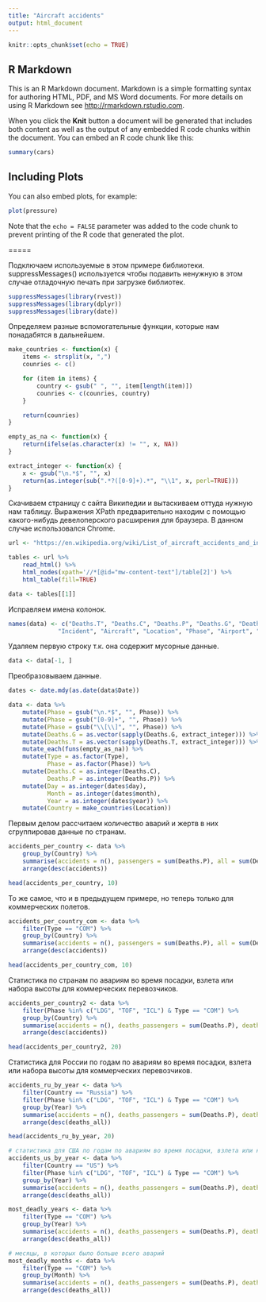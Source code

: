 ```yaml
---
title: "Aircraft accidents"
output: html_document
---
```


```r
knitr::opts_chunk$set(echo = TRUE)
```

## R Markdown

This is an R Markdown document. Markdown is a simple formatting syntax for authoring HTML, PDF, and MS Word documents. For more details on using R Markdown see <http://rmarkdown.rstudio.com>.

When you click the **Knit** button a document will be generated that includes both content as well as the output of any embedded R code chunks within the document. You can embed an R code chunk like this:

```r
summary(cars)
```

## Including Plots

You can also embed plots, for example:

```r
plot(pressure)
```

Note that the `echo = FALSE` parameter was added to the code chunk to prevent printing of the R code that generated the plot.

=====

Подключаем используемые в этом примере библиотеки. suppressMessages() используется чтобы подавить
ненужную в этом случае отладочную печать при загрузке библиотек.
```r
suppressMessages(library(rvest))
suppressMessages(library(dplyr))
suppressMessages(library(date))
```
Определяем разные вспомогательные функции, которые нам понадабятся в дальнейшем.
```r
make_countries <- function(x) {
    items <- strsplit(x, ",")
    counries <- c()

    for (item in items) {
        country <- gsub(" ", "", item[length(item)])
        counries <- c(counries, country)
    }

    return(counries)
}

empty_as_na <- function(x) {
    return(ifelse(as.character(x) != "", x, NA))
}

extract_integer <- function(x) {
    x <- gsub("\n.*$", "", x)
    return(as.integer(sub(".*?([0-9]+).*", "\\1", x, perl=TRUE)))
}

```

Скачиваем страницу с сайта Википедии и вытаскиваем оттуда нужную нам таблицу. Выражения XPath
предварительно находим с помощью какого-нибудь девелоперского расширения для браузера. В данном
случае использовался Chrome.
```r
url <- "https://en.wikipedia.org/wiki/List_of_aircraft_accidents_and_incidents_resulting_in_at_least_50_fatalities"

tables <- url %>%
    read_html() %>%
    html_nodes(xpath='//*[@id="mw-content-text"]/table[2]') %>%
    html_table(fill=TRUE)

data <- tables[[1]]
```

Исправляем имена колонок.
```r
names(data) <- c("Deaths.T", "Deaths.C", "Deaths.P", "Deaths.G", "Deaths.N", "Type",
              "Incident", "Aircraft", "Location", "Phase", "Airport", "Distance", "Date")
```

Удаляем первую строку т.к. она содержит мусорные данные.
```r
data <- data[-1, ]
```

Преобразовываем данные.
```r
dates <- date.mdy(as.date(data$Date))

data <- data %>%
    mutate(Phase = gsub("\n.*$", "", Phase)) %>%
    mutate(Phase = gsub("[0-9]+", "", Phase)) %>%
    mutate(Phase = gsub("\\[\\]", "", Phase)) %>%
    mutate(Deaths.G = as.vector(sapply(Deaths.G, extract_integer))) %>%
    mutate(Deaths.T = as.vector(sapply(Deaths.T, extract_integer))) %>%
    mutate_each(funs(empty_as_na)) %>%
    mutate(Type = as.factor(Type),
           Phase = as.factor(Phase)) %>%
    mutate(Deaths.C = as.integer(Deaths.C),
           Deaths.P = as.integer(Deaths.P)) %>%
    mutate(Day = as.integer(dates$day),
           Month = as.integer(dates$month),
           Year = as.integer(dates$year)) %>%
    mutate(Country = make_countries(Location))
```

Первым делом рассчитаем количество аварий и жертв в них сгруппировав данные по странам.
```r
accidents_per_country <- data %>%
    group_by(Country) %>%
    summarise(accidents = n(), passengers = sum(Deaths.P), all = sum(Deaths.T)) %>%
    arrange(desc(accidents))

head(accidents_per_country, 10)
```

То же самое, что и в предыдущем примере, но теперь только для коммерческих полетов.
```r
accidents_per_country_com <- data %>%
    filter(Type == "COM") %>%
    group_by(Country) %>%
    summarise(accidents = n(), passengers = sum(Deaths.P), all = sum(Deaths.T)) %>%
    arrange(desc(accidents))

head(accidents_per_country_com, 10)
```

Статистика по странам по авариям во время посадки, взлета или набора высоты для коммерческих
перевозчиков.
```r
accidents_per_country2 <- data %>%
    filter(Phase %in% c("LDG", "TOF", "ICL") & Type == "COM") %>%
    group_by(Country) %>%
    summarise(accidents = n(), deaths_passengers = sum(Deaths.P), deaths_all = sum(Deaths.T)) %>%
    arrange(desc(accidents))

head(accidents_per_country2, 20)
```

Статистика для России по годам по авариям во время посадки, взлета или набора высоты для коммерческих
перевозчиков.
```r
accidents_ru_by_year <- data %>%
    filter(Country == "Russia") %>%
    filter(Phase %in% c("LDG", "TOF", "ICL") & Type == "COM") %>%
    group_by(Year) %>%
    summarise(accidents = n(), deaths_passengers = sum(Deaths.P), deaths_all = sum(Deaths.T)) %>%
    arrange(desc(deaths_all))

head(accidents_ru_by_year, 20)
```

```r
# статистика для США по годам по авариям во время посадки, взлета или набора высоты
accidents_us_by_year <- data %>%
    filter(Country == "US") %>%
    filter(Phase %in% c("LDG", "TOF", "ICL") & Type == "COM") %>%
    group_by(Year) %>%
    summarise(accidents = n(), deaths_passengers = sum(Deaths.P), deaths_all = sum(Deaths.T)) %>%
    arrange(desc(deaths_all))

most_deadly_years <- data %>%
    filter(Type == "COM") %>%
    group_by(Year) %>%
    summarise(accidents = n(), deaths_passengers = sum(Deaths.P), deaths_all = sum(Deaths.T)) %>%
    arrange(desc(deaths_all))

# месяцы, в которых было больше всего аварий
most_deadly_months <- data %>%
    filter(Type == "COM") %>%
    group_by(Month) %>%
    summarise(accidents = n(), deaths_passengers = sum(Deaths.P), deaths_all = sum(Deaths.T)) %>%
    arrange(desc(deaths_all))

```
